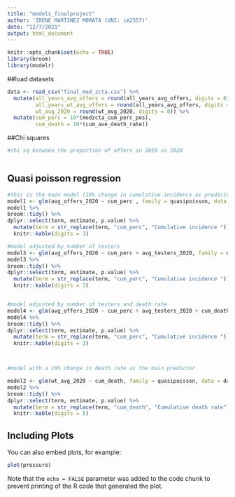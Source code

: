 ```yaml
---
title: "models_finalproject"
author: 'IRENE MARTINEZ MORATA (UNI: im2557)'
date: "12/7/2021"
output: html_document
---
```


```r
knitr::opts_chunk$set(echo = TRUE)
library(broom)
library(modelr)
```
##load datasets

```r
data <- read_csv("final_mod_zcta.csv") %>% 
  mutate(all_years_avg_offers = round(all_years_avg_offers, digits = 0), 
         all_years_wt_avg_offers = round(all_years_avg_offers, digits = 0),
         wt_avg_2020 = round(wt_avg_2020, digits = 0)) %>% 
  mutate(cum_perc = 10*(modzcta_cum_perc_pos),
         cum_death = 10*(cum_ave_death_rate))
```

##Chi squares

```r
#chi sq between the proportion of offers in 2019 vs 2020



```



## Quasi poisson regression

```r

#this is the main model (10% change in cumulative incidence as predictor)
model1 <- glm(avg_offers_2020 ~ cum_perc , family = quasipoisson, data = data)
model1 %>% 
broom::tidy() %>% 
dplyr::select(term, estimate, p.value) %>% 
  mutate(term = str_replace(term, "cum_perc", "Cumulative incidence ")) %>% 
  knitr::kable(digits = 3)

#model adjusted by number of testers
model3 <- glm(avg_offers_2020 ~ cum_perc + avg_testers_2020, family = quasipoisson, data = data)
model3 %>% 
broom::tidy() %>% 
dplyr::select(term, estimate, p.value) %>% 
  mutate(term = str_replace(term, "cum_perc", "Cumulative incidence ")) %>% 
  knitr::kable(digits = 3)


#model adjusted by number of testers and death rate
model4 <- glm(avg_offers_2020 ~ cum_perc + avg_testers_2020 + cum_death, family = quasipoisson, data = data)
model4 %>% 
broom::tidy() %>% 
dplyr::select(term, estimate, p.value) %>% 
  mutate(term = str_replace(term, "cum_perc", "Cumulative incidence ")) %>% 
  knitr::kable(digits = 3)



#model with a 10% change in death rate as the main predictor

model2 <- glm(wt_avg_2020 ~ cum_death, family = quasipoisson, data = data)
model2 %>% 
broom::tidy() %>% 
dplyr::select(term, estimate, p.value) %>% 
  mutate(term = str_replace(term, "cum_death", "Cumulative death rate")) %>% 
  knitr::kable(digits = 5)

```

## Including Plots

You can also embed plots, for example:

```r
plot(pressure)
```

Note that the `echo = FALSE` parameter was added to the code chunk to prevent printing of the R code that generated the plot.
